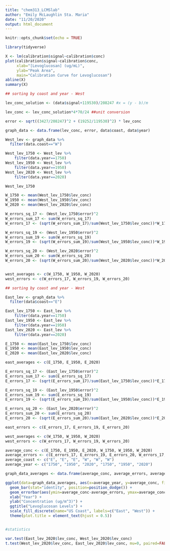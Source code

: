 ```yaml
---
title: "chem313_LCMSlab"
author: "Emily McLaughlin Sta. Maria"
date: "11/20/2020"
output: html_document
---
```


```r
knitr::opts_chunk$set(echo = TRUE)

library(tidyverse)

```

```r
X <- lm(calibration$signal~calibration$conc)
plot(calibration$signal~calibration$conc,
     xlab="[Levoglucosan] (ug/mL)",
     ylab="Peak Area",
     main="Calibration Curve for Levoglucosan")
abline(X)
summary(X)

```
```r

## sorting by coast and year - West

lev_conc_solution <- (data$signal+119530)/208247 #x = (y - b)/m

lev_conc <- lev_conc_solution*4*70/24 ##unit conversion 

error <- sqrt((3427/208247)^2 + (19252/119530)^2) * lev_conc

graph_data <- data.frame(lev_conc, error, data$coast, data$year)

West_lev <- graph_data %>%
  filter(data.coast=="W") 

West_lev_1750 <- West_lev %>% 
    filter(data.year==1750)
West_lev_1950 <- West_lev %>% 
    filter(data.year==1950)
West_lev_2020 <- West_lev %>% 
    filter(data.year==2020)

West_lev_1750

W_1750 <- mean(West_lev_1750$lev_conc)
W_1950 <- mean(West_lev_1950$lev_conc)
W_2020 <- mean(West_lev_2020$lev_conc)

W_errors_sq_17 <- (West_lev_1750$error)^2
W_errors_sum_17 <- sum(W_errors_sq_17)
W_errors_17 <- (sqrt(W_errors_sum_17)/sum(West_lev_1750$lev_conc))*W_1750

W_errors_sq_19 <- (West_lev_1950$error)^2
W_errors_sum_19 <- sum(W_errors_sq_19)
W_errors_19 <- (sqrt(W_errors_sum_19)/sum(West_lev_1950$lev_conc))*W_1950

W_errors_sq_20 <- (West_lev_2020$error)^2
W_errors_sum_20 <- sum(W_errors_sq_20)
W_errors_20 <- (sqrt(W_errors_sum_20)/sum(West_lev_2020$lev_conc))*W_2020


west_averages <- c(W_1750, W_1950, W_2020)
west_errors <- c(W_errors_17, W_errors_19, W_errors_20)

```


```r
## sorting by coast and year - West

East_lev <- graph_data %>%
  filter(data$coast=="E") 

East_lev_1750 <- East_lev %>% 
    filter(data.year==1750)
East_lev_1950 <- East_lev %>% 
    filter(data.year==1950)
East_lev_2020 <- East_lev %>% 
    filter(data.year==2020)

E_1750 <- mean(East_lev_1750$lev_conc)
E_1950 <- mean(East_lev_1950$lev_conc)
E_2020 <- mean(East_lev_2020$lev_conc)

east_averages <- c(E_1750, E_1950, E_2020)

E_errors_sq_17 <- (East_lev_1750$error)^2
E_errors_sum_17 <- sum(E_errors_sq_17)
E_errors_17 <- (sqrt(E_errors_sum_17)/sum(East_lev_1750$lev_conc))*E_1750

E_errors_sq_19 <- (East_lev_1950$error)^2
E_errors_sum_19 <- sum(E_errors_sq_19)
E_errors_19 <- (sqrt(E_errors_sum_19)/sum(East_lev_1950$lev_conc))*E_1950

E_errors_sq_20 <- (East_lev_2020$error)^2
E_errors_sum_20 <- sum(E_errors_sq_20)
E_errors_20 <- (sqrt(E_errors_sum_20)/sum(East_lev_2020$lev_conc))*E_2020

east_errors <- c(E_errors_17, E_errors_19, E_errors_20)

west_averages <- c(W_1750, W_1950, W_2020)
west_errors <- c(W_errors_17, W_errors_19, W_errors_20)


```


```r

average_conc <- c(E_1750, E_1950, E_2020, W_1750, W_1950, W_2020)
average_errors <- c(E_errors_17, E_errors_19, E_errors_20, W_errors_17, W_errors_19, W_errors_20)
average_coast <- c("E", "E", "E", "W", "W", "W")
average_year <- c("1750", "1950", "2020", "1750", "1950", "2020")

graph_data_averages <- data.frame(average_conc, average_errors, average_coast, average_year)

ggplot(data=graph_data_averages, aes(x=average_year, y=average_conc, fill=average_coast)) +
  geom_bar(stat="identity", position=position_dodge()) +
  geom_errorbar(aes(ymin=average_conc-average_errors, ymax=average_conc+average_errors), width=0.2, position=position_dodge(0.9)) +
  xlab("Year") +
  ylab("Concentration (ug/m^3)") +
  ggtitle("Levoglucosan Levels") +
  scale_fill_discrete(name="US Coast", labels=c("East", "West")) +
  theme(plot.title = element_text(hjust = 0.5))



```



```r
#statistics

var.test(East_lev_2020$lev_conc, West_lev_2020$lev_conc) 
t.test(West_lev_2020$lev_conc, East_lev_2020$lev_conc, mu=0, paired=FALSE, var.equal=FALSE)


```



